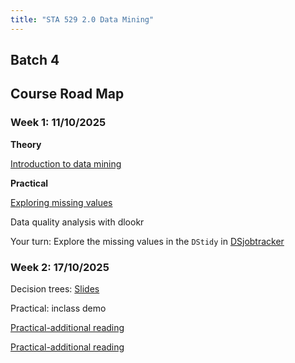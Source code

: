 ```yaml
---
title: "STA 529 2.0 Data Mining"
---
```


## Batch 4

## Course Road Map

### Week 1: 11/10/2025

**Theory**

[Introduction to data mining](https://thiyangt.github.io/DataMiningBook/intro.html)

**Practical**

[Exploring missing values](https://naniar.njtierney.com/)

Data quality analysis with dlookr

Your turn: Explore the missing values in the `DStidy` in [DSjobtracker](https://github.com/thiyangt/DSjobtracker)

### Week 2: 17/10/2025

Decision trees: [Slides](https://thiyangt.github.io/DataMiningBook/ch3.html)

Practical: inclass demo

[Practical-additional reading](https://bradleyboehmke.github.io/HOML/DT.html)

[Practical-additional reading](https://dataaspirant.com/decision-tree-classifier-implementation-in-r/)